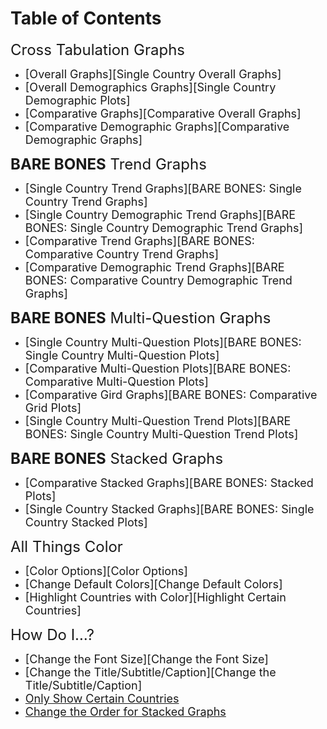 # Table of Contents {-}

 
 <font size="5"> Cross Tabulation Graphs </font>
 
 * <font size="4"> [Overall Graphs][Single Country Overall Graphs] </font> 
 * <font size="4"> [Overall Demographics Graphs][Single Country Demographic Plots] </font> 
 * <font size="4"> [Comparative Graphs][Comparative Overall Graphs] </font> 
 * <font size="4"> [Comparative Demographic Graphs][Comparative Demographic Graphs] </font> 
 
 
 
 <font size="5"> **BARE BONES** Trend Graphs </font>
 
 * <font size="4"> [Single Country Trend Graphs][BARE BONES: Single Country Trend Graphs] </font> 
 * <font size="4"> [Single Country Demographic Trend Graphs][BARE BONES: Single Country Demographic Trend Graphs] </font> 
 * <font size="4"> [Comparative Trend Graphs][BARE BONES: Comparative Country Trend Graphs] </font> 
 * <font size="4"> [Comparative Demographic Trend Graphs][BARE BONES: Comparative Country Demographic Trend Graphs] </font> 

 
 
 <font size="5"> **BARE BONES** Multi-Question Graphs </font>
 
 * <font size="4"> [Single Country Multi-Question Plots][BARE BONES: Single Country Multi-Question Plots] </font> 
 * <font size="4"> [Comparative Multi-Question Plots][BARE BONES: Comparative Multi-Question Plots] </font> 
 * <font size="4"> [Comparative Gird Graphs][BARE BONES: Comparative Grid Plots] </font> 
 * <font size="4"> [Single Country Multi-Question Trend Plots][BARE BONES: Single Country Multi-Question Trend Plots] </font> 
 
 
 
 <font size="5"> **BARE BONES** Stacked Graphs </font>
 
 * <font size="4"> [Comparative Stacked Graphs][BARE BONES: Stacked Plots] </font> 
 * <font size="4"> [Single Country Stacked Graphs][BARE BONES: Single Country Stacked Plots] </font> 
 
 
 <font size="5"> All Things Color </font>
 
 * <font size="4"> [Color Options][Color Options] </font> 
 * <font size="4"> [Change Default Colors][Change Default Colors] </font> 
 * <font size="4"> [Highlight Countries with Color][Highlight Certain Countries] </font> 
 
 
 <font size="5"> How Do I...? </font>
 
 * <font size="4"> [Change the Font Size][Change the Font Size] </font> 
 * <font size="4"> [Change the Title/Subtitle/Caption][Change the Title/Subtitle/Caption] </font>  
 * <font size="4"> [Only Show Certain Countries](#select-countries-chp) </font> 
 * <font size="4"> [Change the Order for Stacked Graphs](#order-change-stacked-graphs) </font>  
 
 